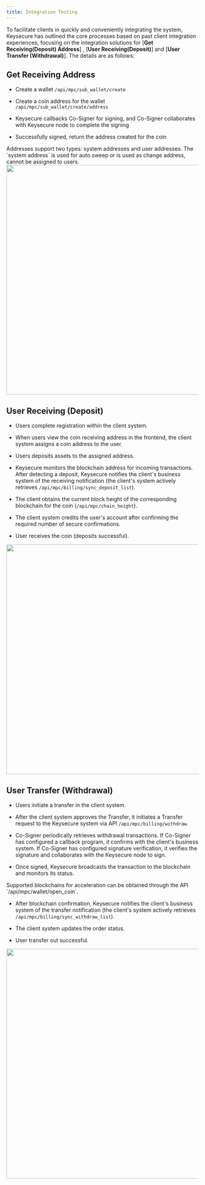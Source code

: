---
title: Integration Testing
---

To facilitate clients in quickly and conveniently integrating the system, Keysecure  has outlined the core processes based on past client integration experiences, focusing on the integration solutions for [**Get Receiving(Deposit) Address**] , [**User Receiving(Deposit)**] and [**User Transfer (Withdrawal)**]. The details are as follows:

## Get Receiving Address

- Create a wallet `/api/mpc/sub_wallet/create`

- Create a coin address for the wallet `/api/mpc/sub_wallet/create/address`

- Keysecure  callbacks Co-Signer for signing, and Co-Signer collaborates with Keysecure  node to complete the signing

- Successfully signed, return the address created for the coin

<Warning>
Addresses support two types: system addresses and user addresses. The `system address` is used for auto sweep or is used as change address, cannot be assigned to users.
</Warning>

<div className="w-full flex items-center justify-center">
    <img src="/images/apis/Group 427320188.png" width="600"/>
</div>


## User Receiving (Deposit)
- Users complete registration within the client system.

- When users view the coin receiving address in the frontend, the client system assigns a coin address to the user.

- Users deposits assets to the assigned address.

- Keysecure  monitors the blockchain address for incoming transactions. After detecting a deposit, Keysecure  notifies the client's business system of the receiving notification (the client's system actively retrieves `/api/mpc/billing/sync_deposit_list`).

- The client obtains the current block height of the corresponding blockchain for the coin (`/api/mpc/chain_height`).

- The client system credits the user's account after confirming the required number of secure confirmations.

- User receives the coin (deposits successful).

<div className="w-full flex items-center justify-center">
    <img src="/images/apis/Group 427320190.png" width="600"/>
</div>

## User Transfer (Withdrawal)

- Users initiate a transfer in the client system.

- After the client system approves the Transfer, it initiates a Transfer request to the Keysecure  system via API `/api/mpc/billing/withdraw`.

- Co-Signer periodically retrieves withdrawal transactions. If Co-Signer has configured a callback program, it confirms with the client's business system. If Co-Signer has configured signature verification, it verifies the signature and collaborates with the Keysecure  node to sign.

- Once signed, Keysecure  broadcasts the transaction to the blockchain and monitors its status.

<Tip>
Supported blockchains for acceleration can be obtained through the API `/api/mpc/wallet/open_coin`.
</Tip>

- After blockchain confirmation, Keysecure  notifies the client's business system of the transfer notification (the client's system actively retrieves `/api/mpc/billing/sync_withdraw_list`).

- The client system updates the order status.

- User transfer out successful.

<div className="w-full flex items-center justify-center">
    <img src="/images/apis/Group 427320192.png" width="600"/>
</div>